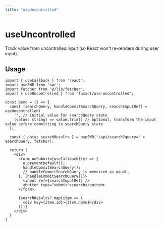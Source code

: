```yaml
---
title: "useUncontrolled"
---
```


# useUncontrolled


<ExportMetaInfo />

Track value from uncontrolled input (so React won't re-renders during user input).

## Usage

```tsx copy
import { useCallback } from 'react';
import useSWR from 'swr';
import fetcher from '@/lib/fetcher';
import { useUncontrolled } from 'foxact/use-uncontrolled';

const Demo = () => {
  const [searchQuery, handleCommitSearchQuery, searchInputRef] = useUncontrolled(
    '', // initial value for searchQuery state
    (value: string) => value.trim() // optional, transform the input value before committing to searchQuery state
  );

  const { data: searchResults } = useSWR('/api/search?query=' + searchQuery, fetcher);

  return (
    <div>
      <form onSubmit={useCallback((e) => {
        e.preventDefault();
        handleCommitSearchQuery();
        // handleCommitSearchQuery is memoized as usual.
      }, [handleCommitSearchQuery])}>
        <input ref={searchInputRef} />
        <button type="submit">search</button>
      </form>

      {searchResults?.map(item => (
        <div key={item.id}>{item.name}</div>
      )))}
    </div>
  )
}
```

